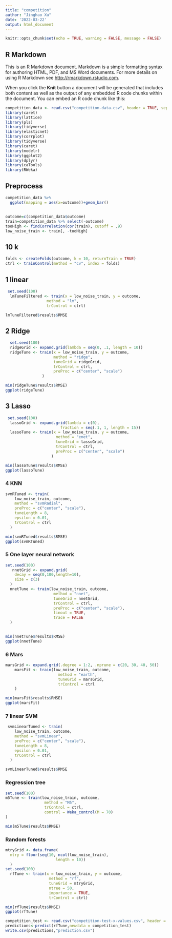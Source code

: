 ```yaml
---
title: "competition"
author: "Jinghao Xu"
date: '2022-03-22'
output: html_document
---
```


```r
knitr::opts_chunk$set(echo = TRUE, warning = FALSE, message = FALSE)
```

## R Markdown

This is an R Markdown document. Markdown is a simple formatting syntax for authoring HTML, PDF, and MS Word documents. For more details on using R Markdown see <http://rmarkdown.rstudio.com>.

When you click the **Knit** button a document will be generated that includes both content as well as the output of any embedded R code chunks within the document. You can embed an R code chunk like this:

```r
competition_data <- read.csv("competition-data.csv", header = TRUE, sep = "," )
library(caret)
library(lattice)
library(pls)
library(tidyverse)
library(elasticnet)
library(corrplot)
library(tidyverse)
library(caret)
library(modelr)
library(ggplot2)
library(dplyr)
library(caTools)
library(RWeka)
```

## Preprocess

```r
competition_data %>%
  ggplot(mapping = aes(x=outcome))+geom_bar()
```
##
```r
outcome=c(competition_data$outcome)
train=competition_data %>% select(-outcome)
tooHigh <- findCorrelation(cor(train), cutoff = .9)
low_noise_train <- train[, -tooHigh]
```

## 10 k
```r
folds <- createFolds(outcome, k = 10, returnTrain = TRUE)
ctrl <- trainControl(method = "cv", index = folds)
```

## 1 linear
```r
 set.seed(100)
  lmTuneFiltered <- train(x = low_noise_train, y = outcome,
                  method = "lm",
                  trControl = ctrl)

```

```r
lmTuneFiltered$results$RMSE
```

## 2 Ridge
```r
  set.seed(100)
  ridgeGrid <- expand.grid(lambda = seq(0, .1, length = 10))
  ridgeTune <- train(x = low_noise_train, y = outcome,
                     method = "ridge",
                     tuneGrid = ridgeGrid,
                     trControl = ctrl,
                     preProc = c("center", "scale")
                )
```

```r
min(ridgeTune$results$RMSE)
ggplot(ridgeTune)
```
## 3 Lasso
```r
 set.seed(100)
  lassoGrid <- expand.grid(lambda = c(0), 
                        fraction = seq(.1, 1, length = 15))
  lassoTune <- train(x = low_noise_train, y = outcome,
                      method = "enet",
                      tuneGrid = lassoGrid,
                      trControl = ctrl,
                      preProc = c("center", "scale")
                    )
```

```r
min(lassoTune$results$RMSE)
ggplot(lassoTune)
```
### 4 KNN

```r
svmRTuned <- train(
    low_noise_train, outcome, 
    method = "svmRadial",
    preProc = c("center", "scale"),
    tuneLength = 8,
    epsilon = 0.01,
    trControl = ctrl
  )
```

```r
min(svmRTuned$results$RMSE)
ggplot(svmRTuned)
```
### 5 One layer neural network 
```r
set.seed(100)
   nnetGrid <- expand.grid(
    decay = seq(0,100,length=10), 
    size = c(3) 
  )  
  nnetTune <- train(low_noise_train, outcome,
                     method = "nnet",
                     tuneGrid = nnetGrid,
                     trControl = ctrl,
                     preProc = c("center", "scale"),
                     linout = TRUE, 
                     trace = FALSE
  )
  
```

```r
min(nnetTune$results$RMSE)
ggplot(nnetTune)
```

### 6 Mars
```r
marsGrid <- expand.grid(.degree = 1:2, .nprune = c(20, 30, 40, 50))
    marsFit <- train(low_noise_train, outcome,
                       method = "earth",
                       tuneGrid = marsGrid,
                       trControl = ctrl
    )
```

```r
min(marsFit$results$RMSE)
ggplot(marsFit)

```


### 7 linear SVM
```r
 svmLinearTuned <- train(
    low_noise_train, outcome, 
    method = "svmLinear",
    preProc = c("center", "scale"),
    tuneLength = 8,
    epsilon = 0.01,
    trControl = ctrl
  )
```

```r
svmLinearTuned$results$RMSE
```
### Regression tree
```r
set.seed(100)
m5Tune <- train(low_noise_train, outcome,
                 method = "M5",
                 trControl = ctrl,
                 control = Weka_control(M = 70)
)
```

```r
min(m5Tune$results$RMSE)
```

### Random forests

```r
mtryGrid <- data.frame(
  mtry = floor(seq(10, ncol(low_noise_train), 
                      length = 10))
  )
set.seed(100)
  rfTune <- train(x = low_noise_train, y = outcome,
                   method = "rf",
                   tuneGrid = mtryGrid,
                   ntree = 50,
                   importance = TRUE,
                   trControl = ctrl)
```

```r
min(rfTune$results$RMSE)
ggplot(rfTune)
```


```r
competition_test <- read.csv("competition-test-x-values.csv", header = TRUE, sep = "," )
predictions<-predict(rfTune,newdata = competition_test)
write.csv(predictions,"prediction.csv")
```




